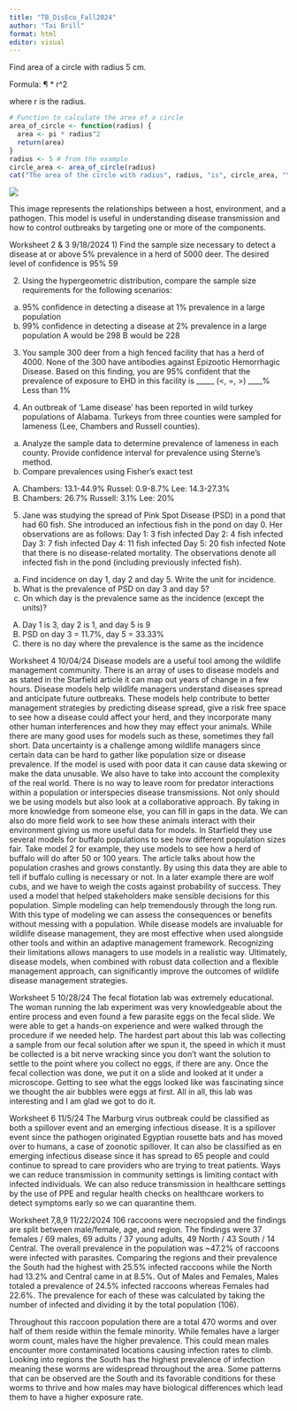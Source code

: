 ---
title: "TB_DisEco_Fall2024"
author: "Tai Brill"
format: html
editor: visual
---

Find area of a circle with radius 5 cm.

Formula: ¶ \* r\^2

where r is the radius.

```{r}
# Function to calculate the area of a circle
area_of_circle <- function(radius) {
  area <- pi * radius^2
  return(area)
}
radius <- 5 # from the example
circle_area <- area_of_circle(radius)
cat("The area of the circle with radius", radius, "is", circle_area, "\n")
```

![](images/clipboard-2779519854.png)

This image represents the relationships between a host, environment, and a pathogen. This model is useful in understanding disease transmission and how to control outbreaks by targeting one or more of the components.

Worksheet 2 & 3
9/18/2024
1) Find the sample size necessary to detect a disease at or above 5% prevalence in a herd of 5000 deer. The desired level of confidence is 95%
59

2) Using the hypergeometric distribution, compare the sample size requirements for the following scenarios:
a) 95% confidence in detecting a disease at 1% prevalence in a large population
b) 99% confidence in detecting a disease at 2% prevalence in a large population
A would be 298
B would be 228

3) You sample 300 deer from a high fenced facility that has a herd of 4000. None of the
300 have antibodies against Epizootic Hemorrhagic Disease. Based on this finding, you
are 95% confident that the prevalence of exposure to EHD in this facility is _____ (<, =, >) ____%
Less than 1%

4) An outbreak of ‘Lame disease’ has been reported in wild turkey populations of Alabama. Turkeys from three counties were sampled for lameness (Lee, Chambers and Russell counties).
a) Analyze the sample data to determine prevalence of lameness in each county. Provide confidence interval for prevalence using Sterne’s method.
b) Compare prevalences using Fisher’s exact test
A) Chambers: 13.1-44.9%
  Russel: 0.9-8.7%
  Lee: 14.3-27.3%
B) Chambers: 26.7%
  Russell: 3.1%
  Lee: 20%

5) Jane was studying the spread of Pink Spot Disease (PSD) in a pond that had 60 fish.
She introduced an infectious fish in the pond on day 0. Her observations are as follows:
Day 1: 3 fish infected
Day 2: 4 fish infected
Day 3: 7 fish infected
Day 4: 11 fish infected
Day 5: 20 fish infected
Note that there is no disease-related mortality. The observations denote all infected fish in the pond (including previously infected fish).
a) Find incidence on day 1, day 2 and day 5. Write the unit for incidence.
b) What is the prevalence of PSD on day 3 and day 5?
c) On which day is the prevalence same as the incidence (except the units)?
A) Day 1 is 3, day 2 is 1, and day 5 is 9
B) PSD on day 3 = 11.7%, day 5 = 33.33%
C) there is no day where the prevalence is the same as the incidence

Worksheet 4
10/04/24
Disease models are a useful tool among the wildlife management community. There is an array of uses to disease models and as stated in the Starfield article it can map out years of change in a few hours. Disease models help wildlife managers understand diseases spread and anticipate future outbreaks. These models help contribute to better management strategies by predicting disease spread, give a risk free space to see how a disease could affect your herd, and they incorporate many other human interferences and how they may effect your animals. While there are many good uses for models such as these, sometimes they fall short. Data uncertainty is a challenge among wildlife managers since certain data can be hard to gather like population size or disease prevalence. If the model is used with poor data it can cause data skewing or make the data unusable. We also have to take into account the complexity of the real world. There is no way to leave room for predator interactions within a population or interspecies disease transmissions. Not only should we be using models but also look at a collaborative approach. By taking in more knowledge from someone else, you can fill in gaps in the data. We can also do more field work to see how these animals interact with their environment giving us more useful data for models. In Starfield they use several models for buffalo populations to see how different population sizes fair. Take model 2 for example, they use models to see how a herd of buffalo will do after 50 or 100 years. The article talks about how the population crashes and grows constantly. By using this data they are able to tell if buffalo culling is necessary or not. In a later example there are wolf cubs, and we have to weigh the costs against probability of success. They used a model that helped stakeholders make sensible decisions for this population. Simple modeling can help tremendously through the long run. With this type of modeling we can assess the consequences or benefits without messing with a population. While disease models are invaluable for wildlife disease management, they are most effective when used alongside other tools and within an adaptive management framework. Recognizing their limitations allows managers to use models in a realistic way. Ultimately, disease models, when combined with robust data collection and a flexible management approach, can significantly improve the outcomes of wildlife disease management strategies.

Worksheet 5
10/28/24
The fecal flotation lab was extremely educational. The woman running the lab experiment was very knowledgeable about the entire process and even found a few parasite eggs on the fecal slide. We were able to get a hands-on experience and were walked through the procedure if we needed help. The hardest part about this lab was collecting a sample from our fecal solution after we spun it, the speed in which it must be collected is a bit nerve wracking since you don’t want the solution to settle to the point where you collect no eggs, if there are any. Once the fecal collection was done, we put it on a slide and looked at it under a microscope. Getting to see what the eggs looked like was fascinating since we thought the air bubbles were eggs at first.  All in all, this lab was interesting and I am glad we got to do it.

Worksheet 6
11/5/24
The Marburg virus outbreak could be classified as both a spillover event and an emerging infectious disease. It is a spillover event since the pathogen originated Egyptian rousette bats and has moved over to humans, a case of zoonotic spillover. It can also be classified as en emerging infectious disease since it has spread to 65 people and could continue to spread to care providers who are trying to treat patients. Ways we can reduce transmission in community settings is limiting contact with infected individuals. We can also reduce transmission in healthcare settings by the use of PPE and regular health checks on healthcare workers to detect symptoms early so we can quarantine them.

Worksheet 7,8,9
11/22/2024
106 raccoons were necropsied and the findings are split between male/female, age, and region. The findings were 37 females / 69 males, 69 adults / 37 young adults, 49 North / 43 South / 14 Central. The overall prevalence in the population was ~47.2% of raccoons were infected with parasites. Comparing the regions and their prevalence the South had the highest with 25.5% infected raccoons while the North had 13.2% and Central came in at 8.5%. Out of Males and Females, Males totaled a prevalence of 24.5% infected raccoons whereas Females had 22.6%. The prevalence for each of these was calculated by taking the number of infected and dividing it by the total population (106). 

Throughout this raccoon population there are a total 470 worms and over half of them reside within the female minority. While females have a larger worm count, males have the higher prevalence. This could mean males encounter more contaminated locations causing infection rates to climb. Looking into regions the South has the highest prevalence of infection meaning these worms are widespread throughout the area. Some patterns that can be observed are the South and its favorable conditions for these worms to thrive and how males may have biological differences which lead them to have a higher exposure rate.
